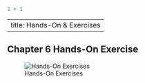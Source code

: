 ```r
1 + 1
```

---
title: Hands-On & Exercises
---

## Chapter 6 Hands-On Exercise

![Hands-On Exercises](img/css_ch6_handson.png)



